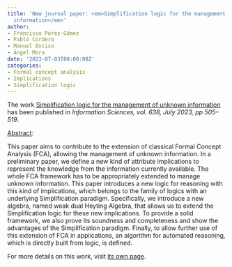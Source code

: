 ```yaml
---
title: 'New journal paper: <em>Simplification logic for the management of unknown
  information</em>'
author:
- Francisco Pérez-Gámez
- Pablo Cordero
- Manuel Enciso
- Ángel Mora
date: '2023-07-03T00:00:00Z'
categories:
- Formal concept analysis
- Implications
- Simplification logic
---
```


The work <u>Simplification logic for the management of unknown information</u> has been published in <em><em>Information Sciences</em>, vol. 638, July 2023, pp 505--519</em>.

<u>Abstract</u>:


This paper aims to contribute to the extension of classical Formal Concept Analysis (FCA), allowing the management of unknown information. In a preliminary paper, we define a new kind of attribute implications to represent the knowledge from the information currently available. The whole FCA framework has to be appropriately extended to manage unknown information. This paper introduces a new logic for reasoning with this kind of implications, which belongs to the family of logics with an underlying Simplification paradigm. Specifically, we introduce a new algebra, named weak dual Heyting Algebra, that allows us to extend the Simplification logic for these new implications. To provide a solid framework, we also prove its soundness and completeness and show the advantages of the Simplification paradigm. Finally, to allow further use of this extension of FCA in applications, an algorithm for automated reasoning, which is directly built from logic, is defined.


For more details on this work, visit <a href='/publications/journals/2023-insci2'>its own page</a>.
